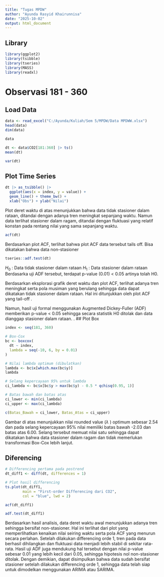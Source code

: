 ---
title: "Tugas MPDW"
author: "Ayunda Rasyid Khairunnisa"
date: "2025-10-02"
output: html_document
---

## Library
```{r}
library(ggplot2)
library(tsibble)
library(tseries)
library(MASS)
library(readxl)
```

# Observasi 181 - 360
## Load Data
```{r}
data <- read_excel("C:/Ayunda/Kuliah/Sem 5/MPDW/Data MPDWW.xlsx")
head(data)
dim(data)
```

```{r}
data
```

```{r}
dt <- data$CO2[181:360] |> ts()
mean(dt)
```
```{r}
var(dt)
```
## Plot Time Series
```{r}
dt |> as_tsibble() |> 
  ggplot(aes(x = index, y = value)) +
  geom_line() + theme_bw() +
  xlab("Obs") + ylab("Nilai")
```
Plot deret waktu di atas menunjukkan bahwa data tidak stasioner dalam rataan, ditandai dengan adanya tren meningkat sepanjang waktu. Namun data terlihat stasioner dalam ragam, ditandai dengan fluktuasi yang relatif konstan pada rentang nilai yang sama sepanjang waktu.

```{r}
acf(dt)
```
Berdasarkan plot ACF, terlihat bahwa plot ACF data tersebut tails off. Bisa dikatakan bahwa data non-stasioner

```{r}
tseries::adf.test(dt)
```
$H_0$ : Data tidak stasioner dalam rataan
$H_1$ : Data stasioner dalam rataan
Berdasarka uji ADF tersebut, terdapat p-value (0.01) < 0.05 artinya tolah H0.

Berdasarkan eksplorasi grafik deret waktu dan plot ACF, terlihat adanya tren meningkat serta pola musiman yang berulang sehingga data dapat dikatakan tidak stasioner dalam rataan. Hal ini ditunjukkan oleh plot ACF yang tail-off .

Namun, hasil uji formal menggunakan Augmented Dickey-Fuller (ADF) memberikan p-value < 0.05 sehingga secara statistik H0 ditolak dan data dianggap stasioner dalam rataan.
.
## Plot Box
```{r}
index <- seq(181, 360)

# Box-Cox
bc <- boxcox(
  dt ~ index,
  lambda = seq(-10, 6, by = 0.01)
)
```

```{r}
# Nilai lambda optimum (dibulatkan)
lambda <- bc$x[which.max(bc$y)]
lambda
```
```{r}
# Selang kepercayaan 95% untuk lambda
ci_lambda <- bc$x[bc$y > max(bc$y) - 0.5 * qchisq(0.95, 1)]

# Batas bawah dan batas atas
ci_lower <- min(ci_lambda)
ci_upper <- max(ci_lambda)

c(Batas_Bawah = ci_lower, Batas_Atas = ci_upper)
```
Gambar di atas menunjukkan nilai rounded value ($\lambda$
) optimum sebesar 2.54 dan pada selang kepercayaan 95% nilai memiliki batas bawah -2.03  dan batas atas 6.00. Selang tersebut memuat nilai satu sehingga dapat dikatakan bahwa data stasioner dalam ragam dan tidak memerlukan transformasi Box-Cox lebih lanjut.

## Diferencing
```{r}
# Differencing pertama pada postrend
dt_diff1 <- diff(dt, differences = 1)

# Plot hasil differencing
ts.plot(dt_diff1,
        main = "First-order Differencing dari CO2",
        col = "blue", lwd = 2)
```
```{r}
acf(dt_diff1)
```
```{r}
adf.test(dt_diff1)
```
Berdasarkan hasil analisis, data deret waktu awal menunjukkan adanya tren sehingga bersifat non-stasioner. Hal ini terlihat dari plot yang memperlihatkan kenaikan nilai seiring waktu serta pola ACF yang menurun secara perlahan. Setelah dilakukan differencing orde 1, tren pada data berhasil dihilangkan dan fluktuasi data menjadi lebih stabil di sekitar rata-rata. Hasil uji ADF juga mendukung hal tersebut dengan nilai p-value sebesar 0.01 yang lebih kecil dari 0.05, sehingga hipotesis nol non-stasioner ditolak. Dengan demikian, dapat disimpulkan bahwa data sudah bersifat stasioner setelah dilakukan differencing orde 1, sehingga data telah siap untuk dimodelkan menggunakan ARIMA atau SARIMA.

